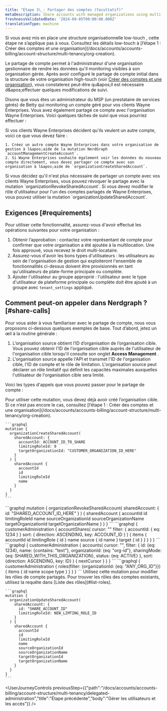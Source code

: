 ```yaml
---
title: "Étape 3\_: Partager des comptes (facultatif)"
metaDescription: Share accounts with managed organizations using multi-tenency
freshnessValidatedDate: '2024-09-05T00:00:00.000Z'
translationType: machine
---
```


<Callout variant="important">
  Si vous avez mis en place une structure organisationnelle low-touch , cette étape ne s’applique pas à vous. Consultez les détails low-touch à [l’étape 1 : Créer des comptes et une organisation](/docs/accounts/accounts-billing/account-structure/multi-tenancy/org-creation).
</Callout>

Le partage de compte permet à l&apos;administrateur d&apos;une organisation gestionnaire de rendre les données qu&apos;il monitoring visibles à son organisation gérée. Après avoir configuré le partage de compte initial dans la structure de votre organisation high-touch (voir [Créer des comptes et une organisation](/docs/accounts/accounts-billing/account-structure/multi-tenancy/org-creation)), vous constaterez peut-être qu&amp;apos;il est nécessaire d&amp;apos;effectuer quelques modifications de suivi.

Disons que vous êtes un administrateur du MSP (un prestataire de services gérés) de Betty qui monitoring un compte géré pour vos clients Wayne Enterprises. Vous avez également partagé ce compte avec l&apos;organisation Wayne Enterprises. Voici quelques tâches de suivi que vous pourriez effectuer :

<CollapserGroup>
  <Collapser id="create-share-accounts" title="Créer et partager des comptes supplémentaires">
    Si vos clients Wayne Enterprises décident qu&apos;ils veulent un autre compte, voici ce que vous devez faire :

    1. Créez un autre compte Wayne Enterprises dans votre organisation de gestion à l&apos;aide de la mutation NerdGraph `accountManagementCreateAccount`.
    2. Si Wayne Enterprises souhaite également voir les données du nouveau compte directement, vous devez partager ce compte avec son organisation à l&apos;aide de `organizationCreateSharedAccount`.
  </Collapser>

  <Collapser id="revoke-access-to-share" title="Révoquer l'accès à un compte partagé">
    Si vous décidez qu&apos;il n&apos;est plus nécessaire de partager un compte avec vos clients Wayne Enterprises, vous pouvez révoquer le partage avec la mutation `organizationRevokeSharedAccount`.
  </Collapser>

  <Collapser id="update-roles" title="Mettre à jour les rôles pour un compte partagé">
    Si vous devez modifier le rôle d&apos;utilisateur pour l&apos;un des comptes partagés de Wayne Enterprises, vous pouvez utiliser la mutation `organizationUpdateSharedAccount`.
  </Collapser>
</CollapserGroup>

## Exigences [#requirements]

Pour utiliser cette fonctionnalité, assurez-vous d&apos;avoir effectué les opérations suivantes pour votre organisation :

1. Obtenir l’approbation : contactez votre représentant de compte pour confirmer que votre organisation a été ajoutée à la multilocation. Une fois approuvé, vous recevez le droit multi-locataire.
2. Assurez-vous d&apos;avoir les bons types d&apos;utilisateurs : les utilisateurs au sein de l&apos;organisation de gestion qui exploiteront l&apos;ensemble de fonctionnalités ci-dessus doivent être provisionnés en tant qu&apos;utilisateurs de plate-forme principale ou complète.
3. Ajouter l&apos;utilisateur au groupe approprié : l&apos;utilisateur avec le type d&apos;utilisateur de plateforme principale ou complète doit être ajouté à un groupe avec `tenant_settings` appliqué.

## Comment peut-on appeler dans Nerdgraph ? [#share-calls]

Pour vous aider à vous familiariser avec le partage de compte, nous vous proposons ci-dessous quelques exemples de base. Tout d’abord, jetez un œil à la routine générale :

1. L’organisation source obtient l’ID d’organisation de l’organisation cible. Vous pouvez obtenir l&apos;ID de l&apos;organisation cible auprès de l&apos;utilisateur de l&apos;organisation cible lorsqu&apos;il consulte son onglet **Access Management** .
2. L&apos;organisation source appelle l&apos;API et transmet l&apos;ID de l&apos;organisation cible, l&apos;ID de compte et le rôle de limitation. L&apos;organisation source peut déclarer un rôle limitatif qui définit les capacités maximales auxquelles l&apos;utilisateur de l&apos;organisation cible sera limité.

Voici les types d&apos;appels que vous pouvez passer pour le partage de compte :

<CollapserGroup>
  <Collapser id="create-a-share" title="Créer un partage">
    Pour utiliser cette mutation, vous devez déjà avoir créé l’organisation cible. Si ce n’est pas encore le cas, consultez [l’étape 1 : Créer des comptes et une organisation](/docs/accounts/accounts-billing/account-structure/multi-tenancy/org-creation).

    ```graphql
    mutation {
      organizationCreateSharedAccount(
        sharedAccount: {
          accountId: ACCOUNT_ID_TO_SHARE
          limitingRoleId: 0
          targetOrganizationId: "CUSTOMER_ORGANIZATION_ID_HERE"
        }
      ) {
        sharedAccount {
          accountId
          id
          limitingRoleId
          name
        }
      }
    }
    ```
  </Collapser>

  <Collapser id="revoke-share" title="Révoquer une action">
    ```graphql
    mutation {
      organizationRevokeSharedAccount(
        sharedAccount: { id: "SHARED_ACCOUNT_ID_HERE" }
      ) {
        sharedAccount {
          accountId
          id
          limitingRoleId
          name
          sourceOrganizationId
          sourceOrganizationName
          targetOrganizationId
          targetOrganizationName
        }
      }
    }
    ```
  </Collapser>

  <Collapser id="find-orgs-for-account" title="Rechercher une organisation gérée avec un compte partagé spécifique">
    ```graphql
    {
      customerAdministration {
        accountShares(
          cursor: ""
          filter: { accountId: { eq: 1234 } }
          sort: { direction: ASCENDING, key: ACCOUNT_ID }
        ) {
          items {
            accountId
            id
            limitingRole {
              id
            }
            name
            source {
              id
              name
            }
            target {
              id
            }
          }
        }
      }
    }
    ```
  </Collapser>

  <Collapser id="find-shared-accounts" title="Rechercher des comptes partagés avec une organisation gérée donnée">
    ```graphql
    {
      customerAdministration {
        accounts(
          cursor: "",
          filter: {
            id: {eq: 1234},
            name: {contains: "text"},
            organizationId: {eq: "org-id"},
            sharingMode: {eq: SHARED_WITH_THIS_ORGANIZATION},
            status: {eq: ACTIVE}
          },
          sort: {direction: ASCENDING, key: ID}
        ) {
          nextCursor
        }
      }
    }
    ```
  </Collapser>

  <Collapser id="list-roles" title="Lister les rôles">
    ```graphql
    {
      customerAdministration {
        roles(filter: {organizationId: {eq: "ANY_ORG_ID"}}) {
          items {
            id
            name
            scope
            type
          }
        }
      }
    }
    ```
  </Collapser>

  <Collapser id="update-roles" title="Mettre à jour les rôles">
    Utilisez cette mutation pour modifier les rôles de compte partagés. Pour trouver les rôles des comptes existants, utilisez la requête dans [Liste des rôles](#list-roles).

    ```graphql
    mutation {
      organizationUpdateSharedAccount(
        sharedAccount: {
          id: "SHARE_ACCOUNT_ID"
          limitingRoleId: NEW_LIMTING_ROLE_ID
        }
      ) {
        sharedAccount {
          accountId
          id
          limitingRoleId
          name
          sourceOrganizationId
          sourceOrganizationName
          targetOrganizationId
          targetOrganizationName
        }
      }
    }
    ```
  </Collapser>
</CollapserGroup>

<UserJourneyControls previousStep={{"path":"/docs/accounts/accounts-billing/account-structure/multi-tenancy/delegated-administration","title":"Étape précédente","body":"Gérer les utilisateurs et les accès"}} />